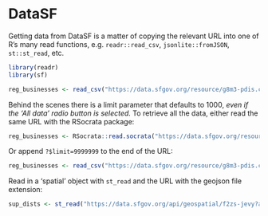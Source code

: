 # DataSF

Getting data from DataSF is a matter of copying the relevant URL into one of R's many read functions, e.g. `readr::read_csv`, `jsonlite::fromJSON`, `st::st_read`, etc.

```r
library(readr)
library(sf)

reg_businesses <- read_csv("https://data.sfgov.org/resource/g8m3-pdis.csv")
```

::: callout-warning
Behind the scenes there is a limit parameter that defaults to 1000, *even if the 'All data' radio button is selected.* To retrieve all the data, either read the same URL with the RSocrata package:\

```r
reg_businesses <- RSocrata::read.socrata("https://data.sfgov.org/resource/g8m3-pdis.csv")
```

Or append `?$limit=9999999` to the end of the URL:

```r
reg_businesses <- read_csv("https://data.sfgov.org/resource/g8m3-pdis.csv?$limit=9999999")
```
:::

Read in a 'spatial' object with `st_read` and the URL with the geojson file extension:

```r
sup_dists <- st_read("https://data.sfgov.org/api/geospatial/f2zs-jevy?accessType=DOWNLOAD&method=export&format=GeoJSON")
```
